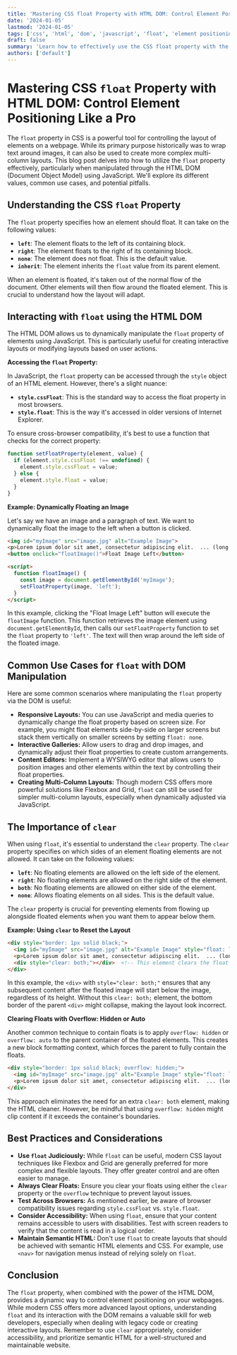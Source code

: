 ```yaml
---
title: 'Mastering CSS float Property with HTML DOM: Control Element Positioning Like a Pro'
date: '2024-01-05'
lastmod: '2024-01-05'
tags: ['css', 'html', 'dom', 'javascript', 'float', 'element positioning', 'web development', 'frontend development']
draft: false
summary: 'Learn how to effectively use the CSS float property with the HTML DOM to control element positioning in your web pages. Explore practical examples and best practices for achieving visually appealing and responsive layouts.'
authors: ['default']
---
```


# Mastering CSS `float` Property with HTML DOM: Control Element Positioning Like a Pro

The `float` property in CSS is a powerful tool for controlling the layout of elements on a webpage. While its primary purpose historically was to wrap text around images, it can also be used to create more complex multi-column layouts. This blog post delves into how to utilize the `float` property effectively, particularly when manipulated through the HTML DOM (Document Object Model) using JavaScript. We'll explore its different values, common use cases, and potential pitfalls.

## Understanding the CSS `float` Property

The `float` property specifies how an element should float. It can take on the following values:

*   **`left`**: The element floats to the left of its containing block.
*   **`right`**: The element floats to the right of its containing block.
*   **`none`**: The element does not float. This is the default value.
*   **`inherit`**: The element inherits the `float` value from its parent element.

When an element is floated, it's taken out of the normal flow of the document. Other elements will then flow around the floated element.  This is crucial to understand how the layout will adapt.

## Interacting with `float` using the HTML DOM

The HTML DOM allows us to dynamically manipulate the `float` property of elements using JavaScript.  This is particularly useful for creating interactive layouts or modifying layouts based on user actions.

**Accessing the `float` Property:**

In JavaScript, the `float` property can be accessed through the `style` object of an HTML element.  However, there's a slight nuance:

*   **`style.cssFloat`**:  This is the standard way to access the float property in most browsers.
*   **`style.float`**:  This is the way it's accessed in older versions of Internet Explorer.

To ensure cross-browser compatibility, it's best to use a function that checks for the correct property:

```javascript
function setFloatProperty(element, value) {
  if (element.style.cssFloat !== undefined) {
    element.style.cssFloat = value;
  } else {
    element.style.float = value;
  }
}
```

**Example: Dynamically Floating an Image**

Let's say we have an image and a paragraph of text.  We want to dynamically float the image to the left when a button is clicked.

```html
<img id="myImage" src="image.jpg" alt="Example Image">
<p>Lorem ipsum dolor sit amet, consectetur adipiscing elit.  ... (long paragraph of text) ... </p>
<button onclick="floatImage()">Float Image Left</button>

<script>
  function floatImage() {
    const image = document.getElementById('myImage');
    setFloatProperty(image, 'left');
  }
</script>
```

In this example, clicking the "Float Image Left" button will execute the `floatImage` function. This function retrieves the image element using `document.getElementById`, then calls our `setFloatProperty` function to set the `float` property to `'left'`.  The text will then wrap around the left side of the floated image.

## Common Use Cases for `float` with DOM Manipulation

Here are some common scenarios where manipulating the `float` property via the DOM is useful:

*   **Responsive Layouts:**  You can use JavaScript and media queries to dynamically change the float property based on screen size.  For example, you might float elements side-by-side on larger screens but stack them vertically on smaller screens by setting `float: none`.
*   **Interactive Galleries:**  Allow users to drag and drop images, and dynamically adjust their float properties to create custom arrangements.
*   **Content Editors:** Implement a WYSIWYG editor that allows users to position images and other elements within the text by controlling their float properties.
*   **Creating Multi-Column Layouts:** Though modern CSS offers more powerful solutions like Flexbox and Grid, `float` can still be used for simpler multi-column layouts, especially when dynamically adjusted via JavaScript.

## The Importance of `clear`

When using `float`, it's essential to understand the `clear` property. The `clear` property specifies on which sides of an element floating elements are not allowed.  It can take on the following values:

*   **`left`**: No floating elements are allowed on the left side of the element.
*   **`right`**: No floating elements are allowed on the right side of the element.
*   **`both`**: No floating elements are allowed on either side of the element.
*   **`none`**:  Allows floating elements on all sides. This is the default value.

The `clear` property is crucial for preventing elements from flowing up alongside floated elements when you want them to appear below them.

**Example: Using `clear` to Reset the Layout**

```html
<div style="border: 1px solid black;">
  <img id="myImage" src="image.jpg" alt="Example Image" style="float: left;">
  <p>Lorem ipsum dolor sit amet, consectetur adipiscing elit.  ... (long paragraph of text) ... </p>
  <div style="clear: both;"></div>  <!-- This element clears the float -->
</div>
```

In this example, the `<div>` with `style="clear: both;"` ensures that any subsequent content after the floated image will start below the image, regardless of its height.  Without this `clear: both;` element, the bottom border of the parent `<div>` might collapse, making the layout look incorrect.

**Clearing Floats with Overflow: Hidden or Auto**

Another common technique to contain floats is to apply `overflow: hidden` or `overflow: auto` to the parent container of the floated elements. This creates a new block formatting context, which forces the parent to fully contain the floats.

```html
<div style="border: 1px solid black; overflow: hidden;">
  <img id="myImage" src="image.jpg" alt="Example Image" style="float: left;">
  <p>Lorem ipsum dolor sit amet, consectetur adipiscing elit.  ... (long paragraph of text) ... </p>
</div>
```

This approach eliminates the need for an extra `clear: both` element, making the HTML cleaner. However, be mindful that using `overflow: hidden` might clip content if it exceeds the container's boundaries.

## Best Practices and Considerations

*   **Use `float` Judiciously:** While `float` can be useful, modern CSS layout techniques like Flexbox and Grid are generally preferred for more complex and flexible layouts.  They offer greater control and are often easier to manage.
*   **Always Clear Floats:** Ensure you clear your floats using either the `clear` property or the `overflow` technique to prevent layout issues.
*   **Test Across Browsers:**  As mentioned earlier, be aware of browser compatibility issues regarding `style.cssFloat` vs. `style.float`.
*   **Consider Accessibility:**  When using `float`, ensure that your content remains accessible to users with disabilities. Test with screen readers to verify that the content is read in a logical order.
*   **Maintain Semantic HTML:**  Don't use `float` to create layouts that should be achieved with semantic HTML elements and CSS. For example, use `<nav>` for navigation menus instead of relying solely on `float`.

## Conclusion

The `float` property, when combined with the power of the HTML DOM, provides a dynamic way to control element positioning on your webpages.  While modern CSS offers more advanced layout options, understanding `float` and its interaction with the DOM remains a valuable skill for web developers, especially when dealing with legacy code or creating interactive layouts. Remember to use `clear` appropriately, consider accessibility, and prioritize semantic HTML for a well-structured and maintainable website.
